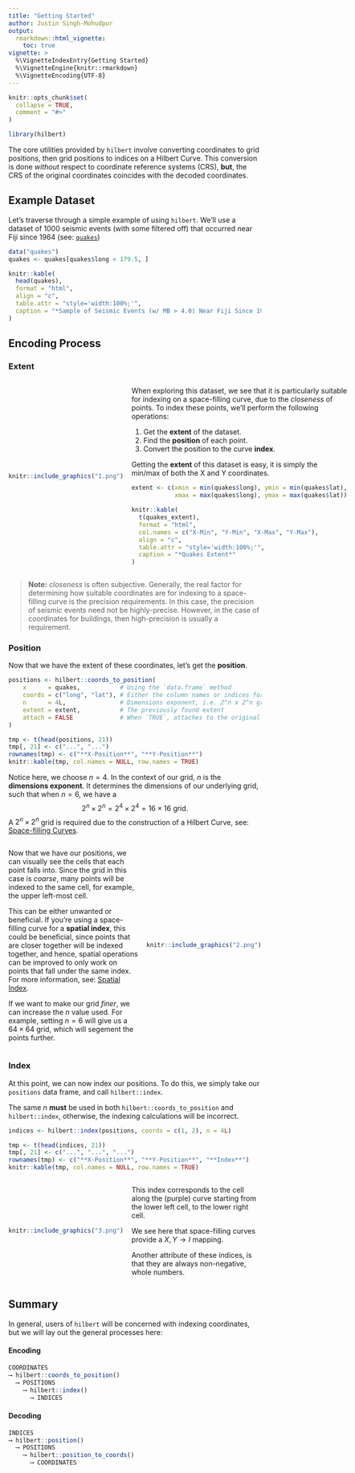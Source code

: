 ```yaml
---
title: "Getting Started"
author: Justin Singh-Mohudpur
output:
  rmarkdown::html_vignette:
    toc: true
vignette: >
  %\VignetteIndexEntry{Getting Started}
  %\VignetteEngine{knitr::rmarkdown}
  %\VignetteEncoding{UTF-8}
---
```


```r
knitr::opts_chunk$set(
  collapse = TRUE,
  comment = "#>"
)
```

```r
library(hilbert)
```

The core utilities provided by `hilbert` involve converting coordinates to grid positions,
then grid positions to indices on a Hilbert Curve. This conversion is done *without* respect
to coordinate reference systems (CRS), **but**, the CRS of the original coordinates coincides
with the decoded coordinates.

## Example Dataset

Let's traverse through a simple example of using `hilbert`. We'll use a dataset of 1000 seismic events (with some filtered off)
that occurred near Fiji since 1964 (see: [`quakes`](https://stat.ethz.ch/R-manual/R-devel/library/datasets/html/quakes.html))

```r
data("quakes")
quakes <- quakes[quakes$long < 179.5, ]
```

```r
knitr::kable(
  head(quakes),
  format = "html",
  align = "c",
  table.attr = "style='width:100%;'",
  caption = "*Sample of Seismic Events (w/ MB > 4.0) Near Fiji Since 1964*"
)
```

## Encoding Process

### Extent

:::{style="display:flex;align-items:center;"}
::::::{style="margin-right:1rem;"}
```r
knitr::include_graphics("1.png")
```
::::::
::::::{}
When exploring this dataset, we see that it is particularly suitable for indexing
on a space-filling curve, due to the *closeness* of points. To index these points,
we'll perform the following operations:

1. Get the **extent** of the dataset.
2. Find the **position** of each point.
3. Convert the position to the curve **index**.

Getting the **extent** of this dataset is easy, it is simply the
min/max of both the X and Y coordinates.

```r
extent <- c(xmin = min(quakes$long), ymin = min(quakes$lat),
            xmax = max(quakes$long), ymax = max(quakes$lat))
```

```r
knitr::kable(
  t(quakes_extent),
  format = "html",
  col.names = c("X-Min", "Y-Min", "X-Max", "Y-Max"),
  align = "c",
  table.attr = "style='width:100%;'",
  caption = "*Quakes Extent*"
)
```
::::::
:::

> **Note:** *closeness* is often subjective. Generally, the real factor for determining how
> suitable coordinates are for indexing to a space-filling curve is the precision requirements.
> In this case, the precision of seismic events need not be highly-precise. However, in the case
> of coordinates for buildings, then high-precision is usually a requirement.

### Position

Now that we have the extent of these coordinates, let's get the **position**.

```r
positions <- hilbert::coords_to_position(
    x      = quakes,           # Using the `data.frame` method
    coords = c("long", "lat"), # Either the column names or indices for the coordinates
    n      = 4L,               # Dimensions exponent, i.e. 2^n x 2^n grid
    extent = extent,           # The previously found extent
    attach = FALSE             # When `TRUE`, attaches to the original `data.frame`
)
```

```r
tmp <- t(head(positions, 21))
tmp[, 21] <- c("...", "...")
rownames(tmp) <- c("**X-Position**", "**Y-Position**")
knitr::kable(tmp, col.names = NULL, row.names = TRUE)
```

Notice here, we choose $n = 4$. In the context of our grid, $n$ is the **dimensions exponent**.
It determines the dimensions of our underlying grid, such that when $n = 6$, we have a
$$2^n \times 2^n = 2^4 \times 2^4 = 16 \times 16 \text{ grid.}$$
A $2^n \times 2^n$ grid is required due to the construction of a Hilbert Curve,
see: [Space-filling Curves](https://wikipedia.org/wiki/Space-filling_curve).

:::{style="display:flex;align-items:center;"}
::::::{}
Now that we have our positions, we can visually see the cells that each point falls into.
Since the grid in this case is *coarse*, many points will be indexed to the same cell,
for example, the upper left-most cell.

This can be either unwanted or beneficial. If you're using a space-filling curve for
a **spatial index**, this could be beneficial, since points that are closer together
will be indexed together, and hence, spatial operations can be improved to only work on
points that fall under the same index. For more information,
see: [Spatial Index](https://en.wikipedia.org/wiki/Spatial_database#Spatial_index).

If we want to make our grid *finer*, we can increase the $n$ value used. For example,
setting $n = 6$ will give us a $64 \times 64$ grid, which will segement the points further.
::::::
::::::{style="margin-left:1rem;"}
```r
knitr::include_graphics("2.png")
```
::::::
:::

### Index

At this point, we can now index our positions. To do this, we simply take our `positions`
data frame, and call `hilbert::index`.

The same $n$ **must** be used in both `hilbert::coords_to_position`
and `hilbert::index`, otherwise, the indexing calculations will be incorrect.

```r
indices <- hilbert::index(positions, coords = c(1, 2), n = 4L)
```

```r
tmp <- t(head(indices, 21))
tmp[, 21] <- c("...", "...", "...")
rownames(tmp) <- c("**X-Position**", "**Y-Position**", "**Index**")
knitr::kable(tmp, col.names = NULL, row.names = TRUE)
```

:::{style="display:flex;align-items:center;"}
::::::{style="width:66%;margin-right:1rem;"}
```r
knitr::include_graphics("3.png")
```
::::::
::::::{}
This index corresponds to the cell along the (purple) curve starting from the lower left cell, to the lower right cell.

We see here that space-filling curves provide a ${X, Y} \rightarrow I$ mapping.

Another attribute of these indices, is that they are always non-negative, whole numbers.
::::::
:::

## Summary

In general, users of `hilbert` will be concerned with indexing coordinates,
but we will lay out the general processes here:


#### Encoding
```r
COORDINATES
⟶ hilbert::coords_to_position()
  ⟶ POSITIONS
    ⟶ hilbert::index()
      ⟶ INDICES
```

#### Decoding
```r
INDICES
⟶ hilbert::position()
  ⟶ POSITIONS
    ⟶ hilbert::position_to_coords()
      ⟶ COORDINATES
```